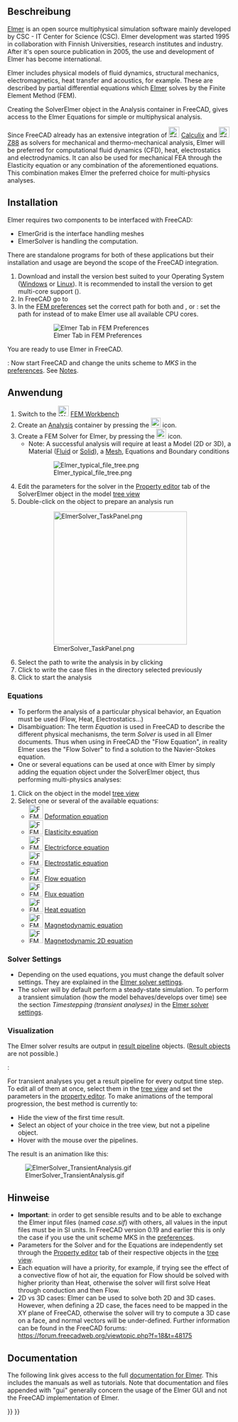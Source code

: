 <languages/>

{{Docnav/de
|[[FEM_SolverCalculixCxxtools/de|LöserCalculixCxxtools]]
|[[FEM_SolverMystran/de|LöserMystran]]
|[[FEM_Workbench/de|FEM]]
|IconL=FEM_SolverCalculixCxxtools.svg
|IconR=FEM_SolverMystran.svg
|IconC=Workbench_FEM.svg
}}

{{GuiCommand
|Name=FEM SolverElmer
|MenuLocation=Solver → Solver Elmer
|Workbenches=[[FEM_Workbench|FEM]]
|Shortcut={{KEY|S}} {{KEY|E}}
|SeeAlso=[[FEM_SolverElmer_SolverSettings|FEM SolverElmer SolverSettings]], [[FEM_SolverCalculixCxxtools|FEM Solver CalculixCxxtools]], [[FEM_SolverZ88|FEM Solver Z88]], [[FEM_tutorial|FEM tutorial]]
}}

<span id="Description"></span>
==Beschreibung==

[https://www.elmerfem.org Elmer] is an open source multiphysical simulation software mainly developed by CSC - IT Center for Science (CSC). Elmer development was started 1995 in collaboration with Finnish Universities, research institutes and industry. After it's open source publication in 2005, the use and development of Elmer has become international.

Elmer includes physical models of fluid dynamics, structural mechanics, electromagnetics, heat transfer and acoustics, for example. These are described by partial differential equations which [https://www.csc.fi/web/elmer Elmer] solves by the Finite Element Method (FEM).

Creating the SolverElmer object in the Analysis container in FreeCAD, gives access to the Elmer Equations for simple or multiphysical analysis.

Since FreeCAD already has an extensive integration of [[Image:FEM_SolverCalculiX.svg|24px|link=FEM_SolverCalculixCxxtools]] [[FEM_SolverCalculixCxxtools|Calculix]] and [[Image:FEM_SolverZ88.svg|24px|link=FEM_SolverZ88]] [[FEM_SolverZ88|Z88]] as solvers for mechanical and thermo-mechanical analysis, Elmer will be preferred for computational fluid dynamics (CFD), heat, electrostatics and electrodynamics. It can also be used for mechanical FEA through the Elasticity equation or any combination of the aforementioned equations. This combination makes Elmer the preferred choice for multi-physics analyses.

==Installation==

Elmer requires two components to be interfaced with FreeCAD:
* ElmerGrid is the interface handling meshes
* ElmerSolver is handling the computation. 
There are standalone programs for both of these applications but their installation and usage are beyond the scope of the FreeCAD integration.

# Download and install the version best suited to your Operating System ([https://www.nic.funet.fi/pub/sci/physics/elmer/bin/windows/ Windows] or [https://www.nic.funet.fi/pub/sci/physics/elmer/bin/linux/Readme1st.txt Linux]). It is recommended to install the {{incode|mpi}} version to get multi-core support ({{Version|0.21}}).
# In FreeCAD go to {{MenuCommand|Edit → Preferences → FEM → Elmer}}
# In the [[FEM_Preferences#Elmer|FEM preferences]] set the correct path for both {{incode|ElmerGrid}} and {{incode|ElmerSolver}}, or {{VersionPlus|0.21}}: set the path for {{incode|ElmerSolver_mpi}} instead of {{incode|ElmerSolver}} to make Elmer use all available CPU cores.
#: [[Image:Preferences-ElmerPath.png|Elmer Tab in FEM Preferences]]
#: {{Caption|Elmer preferences dialog menu showing fields to locate important Elmer binaries on Windows OS}}

You are ready to use Elmer in FreeCAD.

{{VersionMinus|0.19}}: Now start FreeCAD and change the units scheme to ''MKS'' in the [[Preferences_Editor#Units|preferences]]. See [[#Notes|Notes]].

<span id="Usage"></span>
==Anwendung==

# Switch to the [[Image:Workbench_FEM.svg|24px]] [[FEM_Workbench|FEM Workbench]]
# Create an [[FEM_Analysis|Analysis]] container by pressing the [[Image:FEM_Analysis.svg|22px]] icon.
# Create a FEM Solver for Elmer, by pressing the [[Image:FEM_SolverElmer.svg|22px]] icon. 
#* Note: A successful analysis will require at least a Model (2D or 3D), a Material ([[FEM_MaterialFluid|Fluid]] or [[FEM_MaterialSolid|Solid]]), a [[FEM_MeshGmshFromShape|Mesh]], Equations and Boundary conditions 
#: [[Image:Elmer typical file tree.png]]
#: {{Caption|Example of a [[Tree_view|tree view]] once a Solver for Elmer is activated}}
# Edit the parameters for the solver in the [[Property_editor|Property editor]] {{Button|Data}} tab of the SolverElmer object in the model [[Tree_view|tree view]]
# Double-click on the {{KEY|[[Image:FEM_SolverElmer.svg|22px]] SolverElmer}} object to prepare an analysis run
#: [[Image:ElmerSolver TaskPanel.png|300px]]
#: {{Caption|Dialog box to run an Elmer analysis}}
# Select the path to write the analysis in by clicking {{Button|...}}
# Click {{Button|Write}} to write the case files in the directory selected previously
# Click {{Button|Run}} to start the analysis

===Equations===

* To perform the analysis of a particular physical behavior, an Equation must be used (Flow, Heat, Electrostatics...)
* Disambiguation: The term ''Equation'' is used in FreeCAD to describe the different physical mechanisms, the term ''Solver'' is used in all Elmer documents. Thus when using in FreeCAD the "Flow Equation", in reality Elmer uses the "Flow Solver" to find a solution to the Navier-Stokes equation.
* One or several equations can be used at once with Elmer by simply adding the equation object under the SolverElmer object, thus performing multi-physics analyses:

# Click on the {{KEY|[[Image:FEM_SolverElmer.svg|22px]] SolverElmer}} object in the model [[Tree_view|tree view]]
# Select one or several of the available equations:
#* [[Image:FEM_EquationDeformation.svg|32px]] [[FEM_EquationDeformation|Deformation equation]]
#* [[Image:FEM_EquationElasticity.svg|32px]] [[FEM_EquationElasticity|Elasticity equation]]
#* [[Image:FEM_EquationElectricforce.svg|32px]] [[FEM_EquationElectricforce|Electricforce equation]]
#* [[Image:FEM_EquationElectrostatic.svg|32px]] [[FEM_EquationElectrostatic|Electrostatic equation]]
#* [[Image:FEM_EquationFlow.svg|32px]] [[FEM_EquationFlow|Flow equation]]
#* [[Image:FEM_EquationFlux.svg|32px]] [[FEM_EquationFlux|Flux equation]]
#* [[Image:FEM_EquationHeat.svg|32px]] [[FEM_EquationHeat|Heat equation]]
#* [[Image:FEM_EquationMagnetodynamic.svg|32px]] [[FEM_EquationMagnetodynamic|Magnetodynamic equation]]
#* [[Image:FEM_EquationMagnetodynamic2D.svg|32px]] [[FEM_EquationMagnetodynamic2D|Magnetodynamic 2D equation]]

===Solver Settings===

* Depending on the used equations, you must change the default solver settings. They are explained in the [[FEM_SolverElmer_SolverSettings|Elmer solver settings]].
* The solver will by default perform a steady-state simulation. To perform a transient simulation (how the model behaves/develops over time) see the section ''Timestepping (transient analyses)'' in the [[FEM_SolverElmer_SolverSettings#Timestepping_(transient_analyses)|Elmer solver settings]].

===Visualization===

The Elmer solver results are output in [[FEM_PostPipelineFromResult|result pipeline]] objects. ([[FEM_ResultShow|Result objects]] are not possible.)

{{Version|0.21}}:

For transient analyses you get a result pipeline for every output time step. To edit all of them at once, select them in the [[Tree_view|tree view]] and set the parameters in the [[property editor]].
To make animations of the temporal progression, the best method is currently to:
* Hide the view of the first time result.
* Select an object of your choice in the tree view, but not a pipeline object.
* Hover with the mouse over the pipelines.

The result is an animation like this:

[[Image:ElmerSolver_TransientAnalysis.gif]]

<span id="Notes"></span>
==Hinweise==

* '''Important''': in order to get sensible results and to be able to exchange the Elmer input files (named ''case.sif'') with others, all values in the input files must be in SI units. In FreeCAD version 0.19 and earlier this is only the case if you use the unit scheme MKS in the [[Preferences_Editor#Units|preferences]].
* Parameters for the Solver and for the Equations are independently set through the [[Property_editor|Property editor]] {{KEY|Data}} tab of their respective objects in the [[Tree_view|tree view]].
* Each equation will have a priority, for example, if trying see the effect of a convective flow of hot air, the equation for Flow should be solved with higher priority than Heat, otherwise the solver will first solve Heat through conduction and then Flow.
* 2D vs 3D cases: Elmer can be used to solve both 2D and 3D cases. However, when defining a 2D case, the faces need to be mapped in the XY plane of FreeCAD, otherwise the solver will try to compute a 3D case on a face, and normal vectors will be under-defined. Further information can be found in the FreeCAD forums: https://forum.freecadweb.org/viewtopic.php?f=18&t=48175

==Documentation==

The following link gives access to the full [https://www.nic.funet.fi/pub/sci/physics/elmer/doc/ documentation for Elmer]. This includes the manuals as well as tutorials. Note that documentation and files appended with "gui" generally concern the usage of the Elmer GUI and not the FreeCAD implementation of Elmer.


{{Docnav/de
|[[FEM_SolverCalculixCxxtools/de|LöserCalculixCxxtools]]
|[[FEM_SolverMystran/de|LöserMystran]]
|[[FEM_Workbench/de|FEM]]
|IconL=FEM_SolverCalculixCxxtools.svg
|IconR=FEM_SolverMystran.svg
|IconC=Workbench_FEM.svg
}}

{{FEM Tools navi{{#translation:}}}}
{{Userdocnavi{{#translation:}}}}